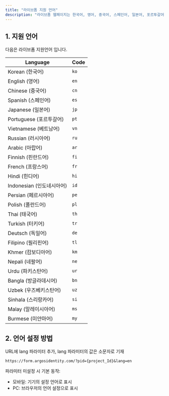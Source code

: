 ```yaml
---
title: "라이브폼 지원 언어"
description: "라이브폼 웹페이지는 한국어, 영어, 중국어, 스페인어, 일본어, 포르투갈어, 베트남어, 러시아어 외 다국어를 지원합니다."
---
```


## 1. 지원 언어

다음은 라이브폼 지원언어 입니다.

| Language            | Code |
| ------------------- | ---- |
| Korean (한국어)        | `ko` |
| English (영어)        | `en` |
| Chinese (중국어)       | `cn` |
| Spanish (스페인어)      | `es` |
| Japanese (일본어)      | `jp` |
| Portuguese (포르투갈어)  | `pt` |
| Vietnamese (베트남어)   | `vn` |
| Russian (러시아어)      | `ru` |
| Arabic (아랍어)        | `ar` |
| Finnish (핀란드어)      | `fi` |
| French (프랑스어)       | `fr` |
| Hindi (힌디어)         | `hi` |
| Indonesian (인도네시아어) | `id` |
| Persian (페르시아어)     | `pe` |
| Polish (폴란드어)       | `pl` |
| Thai (태국어)          | `th` |
| Turkish (터키어)       | `tr` |
| Deutsch (독일어)       | `de` |
| Filipino (필리핀어)     | `tl` |
| Khmer (캄보디아어)       | `km` |
| Nepali (네팔어)        | `ne` |
| Urdu (파키스탄어)        | `ur` |
| Bangla (방글라데시어)     | `bn` |
| Uzbek (우즈베키스탄어)     | `uz` |
| Sinhala (스리랑카어)     | `si` |
| Malay (말레이시아어)      | `ms` |
| Burmese (미얀마어)      | `my` |

## 2. 언어 설정 방법

URL에 lang 파라미터 추가, lang 파라미터의 값은 소문자로 기재

`https://form.argosidentity.com/?pid={project_Id}&lang=en`

<Note>
  파라미터 미설정 시 기본 동작:

  - 모바일: 기기의 설정 언어로 표시
  - PC: 브라우저의 언어 설정으로 표시
</Note>